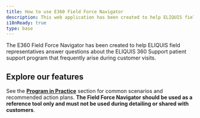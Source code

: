 ```yaml
---
title: How to use E360 Field Force Navigator
description: This web application has been created to help ELIQUIS field representatives answer questions about the ELIQUIS 360 Support patient support program that frequently arise during customer visits.
i18nReady: true
type: base
---
```


The E360 Field Force Navigator has been created to help ELIQUIS field representatives answer questions about the ELIQUIS 360 Support patient support program that frequently arise during customer visits. 

## Explore our features

See the **[Program in Practice](/program-in-practice/about-program-in-practice)** section for common scenarios and recommended action plans. **The Field Force Navigator should be used as a reference tool only and must not be used during detailing or shared with customers**.

<div class="feature-wrapper">
    <FeatureBlock image="/images/learn-tab_ss.png" title="Learn Tab" description="Dive into the basics with the Introduction section. Here, you’ll understand how to best utilize the app. Explore the Program in Practice section for common situations and suggested action plans. You’ll also find insights about the digital assistant, a glossary of frequently-used terms, our T&C’s, and eligibility requirements." />
    <FeatureBlock image="/images/resources-tab_ss.png" title="Resources Tab" description="This is your treasure trove! Browse through essential rep materials such as the Track II Training deck, both print and digital collateral, and the Patient Support Services FAQ. Each resource comes with a detailed description and quick links for downloading or ordering." />
    <FeatureBlock image="/images/search-alt_ss.png" title="Advanced Search" description="This is your powerful, user-friendly search tool. Start typing and see instant results. Easily revisit your recent searches, mark pages as favorites with a star icon, or clear out old pages to keep things tidy." />
</div>